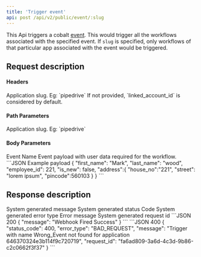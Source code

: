 ```yaml
---
title: 'Trigger event'
api: post /api/v2/public/event/:slug
---
```


This Api triggers a cobalt [event](https://app.gocobalt.io/your-app#:~:text=Add%20events%20to%20send%20data%20from%20your%20app%20to%20other%20apps). This would trigger
all the workflows associated with the specified event. If `slug` is specified, only workflows of that particular app associated with the event would be triggered.

## Request description
#### Headers
<ParamField header="linked_account_id" type="string" required>
  Application slug. Eg: `pipedrive`
</ParamField>

<ParamField header="config_id" type="string">
  If not provided, `linked_account_id` is considered by default.
</ParamField>

#### Path Parameters
<ParamField path="slug" type="string">
  Application slug. Eg: `pipedrive`
</ParamField>

#### Body Parameters
<ParamField body="event" type="string" required>
  Event Name
</ParamField>

<ParamField body="payload" type="object">
  Event payload with user data required for the workflow.
  ```JSON Example payload
    {
      "first_name": "Mark",
      "last_name": "wood",
      "employee_id": 221,
      "is_new": false,
      "address":{
        "house_no":"221",
        "street": "lorem ipsum",
        "pincode":560103
      }
    }
  ```
</ParamField>

## Response description

<Tabs>
  <Tab title="200">
    <ResponseField name="message" type="string">
      System generated message
    </ResponseField>
  </Tab>
  <Tab title="400">
    <ResponseField name="status_code" type="integer">
    System generated status Code
    </ResponseField>
    <ResponseField name="error_type" type="string">
    System generated error type
    </ResponseField>
    <ResponseField name="message" type="string">
    Error message
    </ResponseField>
    <ResponseField name="request_id" type="string">
    System generated request id
    </ResponseField>
  </Tab>
</Tabs>

<ResponseExample>
```JSON 200
{
    "message": "Webhook Fired Success"
}
```
```JSON 400
{
    "status_code": 400,
    "error_type": "BAD_REQUEST",
    "message": "Trigger with name Wrong_Event not found for application 646370324e3b114f9c720719",
    "request_id": "fa6ad809-3a6d-4c3d-9b86-c2c0662f3f37"
}
```
</ ResponseExample>